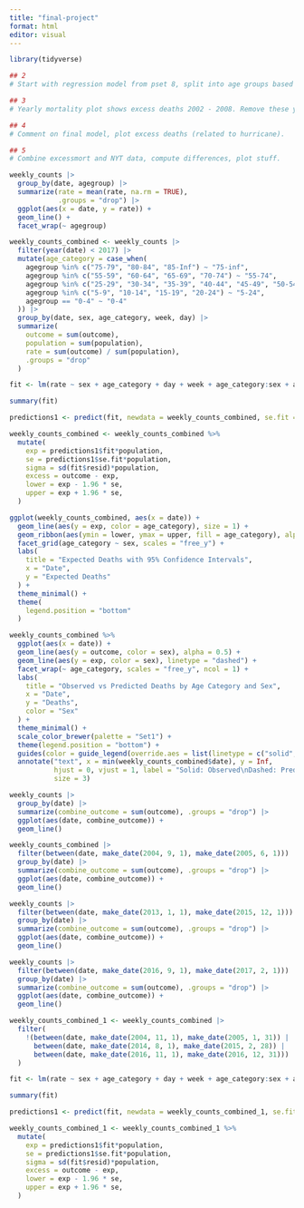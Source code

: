```yaml
---
title: "final-project"
format: html
editor: visual
---
```


```r
library(tidyverse)
```

```r
## 2
# Start with regression model from pset 8, split into age groups based comparable trends. Fit these models and use it to predict mortality.

## 3
# Yearly mortality plot shows excess deaths 2002 - 2008. Remove these years, refit models, and compare predictions. Also, explore weekly effect by splitting by week, refit these models, and compare predictions.

## 4
# Comment on final model, plot excess deaths (related to hurricane).

## 5
# Combine excessmort and NYT data, compute differences, plot stuff.
```

```r
weekly_counts |>
  group_by(date, agegroup) |>
  summarize(rate = mean(rate, na.rm = TRUE),
            .groups = "drop") |>
  ggplot(aes(x = date, y = rate)) +
  geom_line() +
  facet_wrap(~ agegroup)
```

```r
weekly_counts_combined <- weekly_counts |>
  filter(year(date) < 2017) |>
  mutate(age_category = case_when(
    agegroup %in% c("75-79", "80-84", "85-Inf") ~ "75-inf",
    agegroup %in% c("55-59", "60-64", "65-69", "70-74") ~ "55-74",
    agegroup %in% c("25-29", "30-34", "35-39", "40-44", "45-49", "50-54") ~ "25-54",
    agegroup %in% c("5-9", "10-14", "15-19", "20-24") ~ "5-24",
    agegroup == "0-4" ~ "0-4"
  )) |>
  group_by(date, sex, age_category, week, day) |>
  summarize(
    outcome = sum(outcome),
    population = sum(population),
    rate = sum(outcome) / sum(population),
    .groups = "drop"
  )

fit <- lm(rate ~ sex + age_category + day + week + age_category:sex + age_category:week, data = weekly_counts_combined)

summary(fit)

predictions1 <- predict(fit, newdata = weekly_counts_combined, se.fit = TRUE)

weekly_counts_combined <- weekly_counts_combined %>% 
  mutate(
    exp = predictions1$fit*population,
    se = predictions1$se.fit*population,
    sigma = sd(fit$resid)*population,
    excess = outcome - exp,
    lower = exp - 1.96 * se,
    upper = exp + 1.96 * se,
  )

ggplot(weekly_counts_combined, aes(x = date)) +
  geom_line(aes(y = exp, color = age_category), size = 1) +
  geom_ribbon(aes(ymin = lower, ymax = upper, fill = age_category), alpha = 0.2) +
  facet_grid(age_category ~ sex, scales = "free_y") +
  labs(
    title = "Expected Deaths with 95% Confidence Intervals",
    x = "Date",
    y = "Expected Deaths"
  ) +
  theme_minimal() +
  theme(
    legend.position = "bottom"
  )
```

```r
weekly_counts_combined %>%
  ggplot(aes(x = date)) +
  geom_line(aes(y = outcome, color = sex), alpha = 0.5) +
  geom_line(aes(y = exp, color = sex), linetype = "dashed") +
  facet_wrap(~ age_category, scales = "free_y", ncol = 1) +
  labs(
    title = "Observed vs Predicted Deaths by Age Category and Sex",
    x = "Date",
    y = "Deaths",
    color = "Sex"
  ) +
  theme_minimal() +
  scale_color_brewer(palette = "Set1") +
  theme(legend.position = "bottom") +
  guides(color = guide_legend(override.aes = list(linetype = c("solid", "dashed")))) +
  annotate("text", x = min(weekly_counts_combined$date), y = Inf, 
           hjust = 0, vjust = 1, label = "Solid: Observed\nDashed: Predicted", 
           size = 3)
```

```r
weekly_counts |>
  group_by(date) |>
  summarize(combine_outcome = sum(outcome), .groups = "drop") |>
  ggplot(aes(date, combine_outcome)) +
  geom_line()
```

```r
weekly_counts_combined |>
  filter(between(date, make_date(2004, 9, 1), make_date(2005, 6, 1))) |>
  group_by(date) |>
  summarize(combine_outcome = sum(outcome), .groups = "drop") |>
  ggplot(aes(date, combine_outcome)) +
  geom_line()
```

```r
weekly_counts |>
  filter(between(date, make_date(2013, 1, 1), make_date(2015, 12, 1))) |>
  group_by(date) |>
  summarize(combine_outcome = sum(outcome), .groups = "drop") |>
  ggplot(aes(date, combine_outcome)) +
  geom_line()
```

```r
weekly_counts |>
  filter(between(date, make_date(2016, 9, 1), make_date(2017, 2, 1))) |>
  group_by(date) |>
  summarize(combine_outcome = sum(outcome), .groups = "drop") |>
  ggplot(aes(date, combine_outcome)) +
  geom_line()
```

```r
weekly_counts_combined_1 <- weekly_counts_combined |>
  filter(
    !(between(date, make_date(2004, 11, 1), make_date(2005, 1, 31)) |
      between(date, make_date(2014, 8, 1), make_date(2015, 2, 28)) |
      between(date, make_date(2016, 11, 1), make_date(2016, 12, 31)))
  )

fit <- lm(rate ~ sex + age_category + day + week + age_category:sex + age_category:week, data = weekly_counts_combined_1)

summary(fit)

predictions1 <- predict(fit, newdata = weekly_counts_combined_1, se.fit = TRUE)

weekly_counts_combined_1 <- weekly_counts_combined_1 %>% 
  mutate(
    exp = predictions1$fit*population,
    se = predictions1$se.fit*population,
    sigma = sd(fit$resid)*population,
    excess = outcome - exp,
    lower = exp - 1.96 * se,
    upper = exp + 1.96 * se,
  )
```
